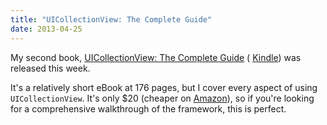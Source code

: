 ```yaml
---
title: "UICollectionView: The Complete Guide"
date: 2013-04-25
---
```



My second book, [UICollectionView: The Complete Guide](http://www.informit.com/store/ios-uicollectionview-the-complete-guide-9780133410945) ( [Kindle](http://www.amazon.com/gp/product/B00CFLTD50/ref=as_li_ss_tl?ie=UTF8&camp=1789&creative=390957&creativeASIN=B00CFLTD50&linkCode=as2&tag=ashfur-20)) was released this week.

It's a relatively short eBook at 176 pages, but I cover every aspect of using `UICollectionView`. It's only $20 (cheaper on [Amazon](http://www.amazon.com/gp/product/B00CFLTD50/ref=as_li_ss_tl?ie=UTF8&camp=1789&creative=390957&creativeASIN=B00CFLTD50&linkCode=as2&tag=ashfur-20)), so if you're looking for a comprehensive walkthrough of the framework, this is perfect.


  